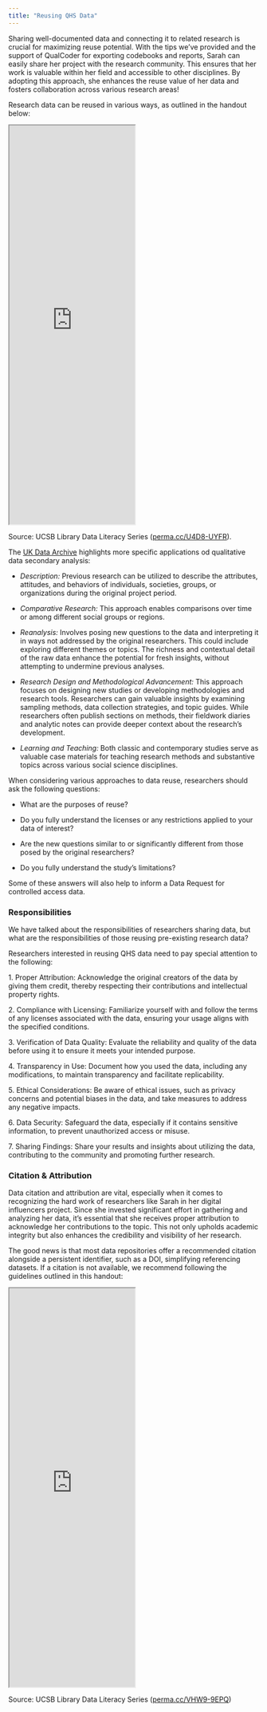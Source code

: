 ```yaml
---
title: "Reusing QHS Data"
---
```


Sharing well-documented data and connecting it to related research is crucial for maximizing reuse potential. With the tips we've provided and the support of QualCoder for exporting codebooks and reports, Sarah can easily share her project with the research community. This ensures that her work is valuable within her field and accessible to other disciplines. By adopting this approach, she enhances the reuse value of her data and fosters collaboration across various research areas!

Research data can be reused in various ways, as outlined in the handout below:

<iframe width="50%" height="800" src="https://rcd.ucsb.edu/sites/default/files/2023-03/dls-n06-2021-reuse-navy.pdf">

</iframe>

Source: UCSB Library Data Literacy Series ([perma.cc/U4D8-UYFR](https://perma.cc/AD4C-272F)).

The [UK Data Archive](https://ukdataservice.ac.uk/learning-hub/qualitative-data/reusing-qualitative-data/approaches-to-reusing-qualitative-data/) highlights more specific applications od qualitative data secondary analysis:

-   *Description:* Previous research can be utilized to describe the attributes, attitudes, and behaviors of individuals, societies, groups, or organizations during the original project period.

-   *Comparative Research:* This approach enables comparisons over time or among different social groups or regions.

-   *Reanalysis:* Involves posing new questions to the data and interpreting it in ways not addressed by the original researchers. This could include exploring different themes or topics. The richness and contextual detail of the raw data enhance the potential for fresh insights, without attempting to undermine previous analyses.

-   *Research Design and Methodological Advancement:* This approach focuses on designing new studies or developing methodologies and research tools. Researchers can gain valuable insights by examining sampling methods, data collection strategies, and topic guides. While researchers often publish sections on methods, their fieldwork diaries and analytic notes can provide deeper context about the research's development.

-   *Learning and Teaching:* Both classic and contemporary studies serve as valuable case materials for teaching research methods and substantive topics across various social science disciplines.

When considering various approaches to data reuse, researchers should ask the following questions:

-   What are the purposes of reuse?

-   Do you fully understand the licenses or any restrictions applied to your data of interest?

-   Are the new questions similar to or significantly different from those posed by the original researchers?

-   Do you fully understand the study's limitations?

Some of these answers will also help to inform a Data Request for controlled access data.

### **Responsibilities**

We have talked about the responsibilities of researchers sharing data, but what are the responsibilities of those reusing pre-existing research data?

Researchers interested in reusing QHS data need to pay special attention to the following:

1\. Proper Attribution: Acknowledge the original creators of the data by giving them credit, thereby respecting their contributions and intellectual property rights.

2\. Compliance with Licensing: Familiarize yourself with and follow the terms of any licenses associated with the data, ensuring your usage aligns with the specified conditions.

3\. Verification of Data Quality: Evaluate the reliability and quality of the data before using it to ensure it meets your intended purpose.

4\. Transparency in Use: Document how you used the data, including any modifications, to maintain transparency and facilitate replicability.

5\. Ethical Considerations: Be aware of ethical issues, such as privacy concerns and potential biases in the data, and take measures to address any negative impacts.

6\. Data Security: Safeguard the data, especially if it contains sensitive information, to prevent unauthorized access or misuse.

7\. Sharing Findings: Share your results and insights about utilizing the data, contributing to the community and promoting further research.

### Citation & Attribution

Data citation and attribution are vital, especially when it comes to recognizing the hard work of researchers like Sarah in her digital influencers project. Since she invested significant effort in gathering and analyzing her data, it's essential that she receives proper attribution to acknowledge her contributions to the topic. This not only upholds academic integrity but also enhances the credibility and visibility of her research.

The good news is that most data repositories offer a recommended citation alongside a persistent identifier, such as a DOI, simplifying referencing datasets. If a citation is not available, we recommend following the guidelines outlined in this handout:

<iframe width="50%" height="800" src="https://rcd.ucsb.edu/sites/default/files/2023-03/dls_n2_datacitation_navy_1.pdf">

</iframe>

Source: UCSB Library Data Literacy Series ([perma.cc/VHW9-9EPQ](https://perma.cc/VHW9-9EPQ))

